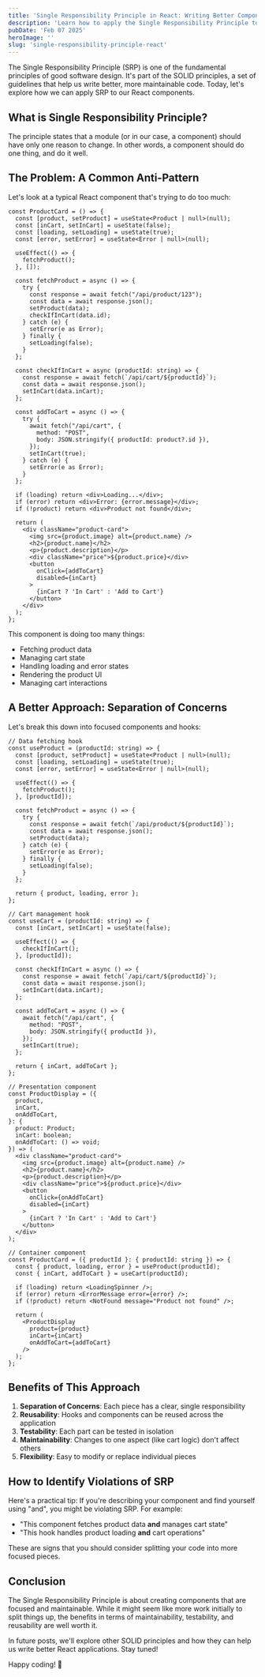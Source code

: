 ```yaml
---
title: 'Single Responsibility Principle in React: Writing Better Components'
description: 'Learn how to apply the Single Responsibility Principle to create more maintainable React components. Start your journey into SOLID principles with practical examples.'
pubDate: 'Feb 07 2025'
heroImage: ''
slug: 'single-responsibility-principle-react'
---
```


The Single Responsibility Principle (SRP) is one of the fundamental principles of good software design. It's part of the SOLID principles, a set of guidelines that help us write better, more maintainable code. Today, let's explore how we can apply SRP to our React components.

## What is Single Responsibility Principle?

The principle states that a module (or in our case, a component) should have only one reason to change. In other words, a component should do one thing, and do it well.

## The Problem: A Common Anti-Pattern

Let's look at a typical React component that's trying to do too much:

```tsx
const ProductCard = () => {
  const [product, setProduct] = useState<Product | null>(null);
  const [inCart, setInCart] = useState(false);
  const [loading, setLoading] = useState(true);
  const [error, setError] = useState<Error | null>(null);

  useEffect(() => {
    fetchProduct();
  }, []);

  const fetchProduct = async () => {
    try {
      const response = await fetch("/api/product/123");
      const data = await response.json();
      setProduct(data);
      checkIfInCart(data.id);
    } catch (e) {
      setError(e as Error);
    } finally {
      setLoading(false);
    }
  };

  const checkIfInCart = async (productId: string) => {
    const response = await fetch(`/api/cart/${productId}`);
    const data = await response.json();
    setInCart(data.inCart);
  };

  const addToCart = async () => {
    try {
      await fetch("/api/cart", {
        method: "POST",
        body: JSON.stringify({ productId: product?.id }),
      });
      setInCart(true);
    } catch (e) {
      setError(e as Error);
    }
  };

  if (loading) return <div>Loading...</div>;
  if (error) return <div>Error: {error.message}</div>;
  if (!product) return <div>Product not found</div>;

  return (
    <div className="product-card">
      <img src={product.image} alt={product.name} />
      <h2>{product.name}</h2>
      <p>{product.description}</p>
      <div className="price">${product.price}</div>
      <button 
        onClick={addToCart}
        disabled={inCart}
      >
        {inCart ? 'In Cart' : 'Add to Cart'}
      </button>
    </div>
  );
};
```

This component is doing too many things:
- Fetching product data
- Managing cart state
- Handling loading and error states
- Rendering the product UI
- Managing cart interactions

## A Better Approach: Separation of Concerns

Let's break this down into focused components and hooks:

```tsx
// Data fetching hook
const useProduct = (productId: string) => {
  const [product, setProduct] = useState<Product | null>(null);
  const [loading, setLoading] = useState(true);
  const [error, setError] = useState<Error | null>(null);

  useEffect(() => {
    fetchProduct();
  }, [productId]);

  const fetchProduct = async () => {
    try {
      const response = await fetch(`/api/product/${productId}`);
      const data = await response.json();
      setProduct(data);
    } catch (e) {
      setError(e as Error);
    } finally {
      setLoading(false);
    }
  };

  return { product, loading, error };
};

// Cart management hook
const useCart = (productId: string) => {
  const [inCart, setInCart] = useState(false);

  useEffect(() => {
    checkIfInCart();
  }, [productId]);

  const checkIfInCart = async () => {
    const response = await fetch(`/api/cart/${productId}`);
    const data = await response.json();
    setInCart(data.inCart);
  };

  const addToCart = async () => {
    await fetch("/api/cart", {
      method: "POST",
      body: JSON.stringify({ productId }),
    });
    setInCart(true);
  };

  return { inCart, addToCart };
};

// Presentation component
const ProductDisplay = ({
  product,
  inCart,
  onAddToCart,
}: {
  product: Product;
  inCart: boolean;
  onAddToCart: () => void;
}) => (
  <div className="product-card">
    <img src={product.image} alt={product.name} />
    <h2>{product.name}</h2>
    <p>{product.description}</p>
    <div className="price">${product.price}</div>
    <button 
      onClick={onAddToCart}
      disabled={inCart}
    >
      {inCart ? 'In Cart' : 'Add to Cart'}
    </button>
  </div>
);

// Container component
const ProductCard = ({ productId }: { productId: string }) => {
  const { product, loading, error } = useProduct(productId);
  const { inCart, addToCart } = useCart(productId);

  if (loading) return <LoadingSpinner />;
  if (error) return <ErrorMessage error={error} />;
  if (!product) return <NotFound message="Product not found" />;

  return (
    <ProductDisplay 
      product={product} 
      inCart={inCart} 
      onAddToCart={addToCart}
    />
  );
};
```

## Benefits of This Approach

1. **Separation of Concerns**: Each piece has a clear, single responsibility
2. **Reusability**: Hooks and components can be reused across the application
3. **Testability**: Each part can be tested in isolation
4. **Maintainability**: Changes to one aspect (like cart logic) don't affect others
5. **Flexibility**: Easy to modify or replace individual pieces

## How to Identify Violations of SRP

Here's a practical tip: If you're describing your component and find yourself using "and", you might be violating SRP. For example:

- "This component fetches product data **and** manages cart state"
- "This hook handles product loading **and** cart operations"

These are signs that you should consider splitting your code into more focused pieces.

## Conclusion

The Single Responsibility Principle is about creating components that are focused and maintainable. While it might seem like more work initially to split things up, the benefits in terms of maintainability, testability, and reusability are well worth it.

In future posts, we'll explore other SOLID principles and how they can help us write better React applications. Stay tuned!

Happy coding! 🚀